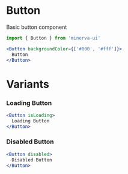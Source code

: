 
<Meta title="Elements|Button" component={Button} />

# Button

Basic button component

```js
import { Button } from 'minerva-ui'
```

```jsx
<Button backgroundColor={['#000', '#fff']}>
  Button
</Button>
```

<Props of={Button} />

# Variants

### Loading Button

```jsx
<Button isLoading>
  Loading Button
</Button>
```

### Disabled Button
```jsx
<Button disabled>
  Disabled Button
</Button>
```